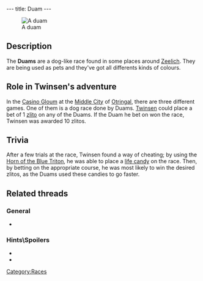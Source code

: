 ---
title: Duam
---

[[Image:DVDUAM.JPG|right|thumb|A duam]]

==Description==
The '''Duams''' are a dog-like race found in some places around [[Zeelich]]. They are being used as pets and they've got all differents kinds of colours.

==Role in Twinsen's adventure==
In the [[Casino Gloum]] at the [[Middle City]] of [[Otringal]], there are three different games. One of them is a dog race done by Duams. [[Twinsen]] could place a bet of 1 [[zlito]] on any of the Duams. If the Duam he bet on won the race, Twinsen was awarded 10 zlitos.

==Trivia==
After a few trials at the race, Twinsen found a way of cheating; by using the [[Horn of the Blue Triton]], he was able to place a [[life candy]] on the race. Then, by betting on the appropriate course, he was most likely to win the desired zlitos, as the Duams used these candies to go faster.

==Related threads==
===General===
* {{thread|id=1969|title="A Duam" ???? WTF is that?}}

===Hints\Spoilers===
* {{thread|id=2522|title=Otringal Casino}}
* {{thread|id=2534|title=Dog races.}}

[[Category:Races]]
